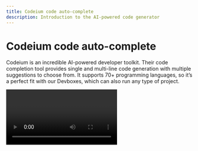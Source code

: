```yaml
---
title: Codeium code auto-complete
description: Introduction to the AI-powered code generator
---
```




# Codeium code auto-complete

Codeium is an incredible AI-powered developer toolkit. Their code completion tool provides single and multi-line code generation with multiple suggestions to choose from. It supports 70+ programming languages, so it’s a perfect fit with our Devboxes, which can also run any type of project.

<video >

## Getting started

Codeium code completion is now available for free to every CodeSandbox user on [Devboxes](https://codesandbox.io/dashboard/recent?create_devbox=true).

If you have your AI settings enabled, you will get AI autocomplete working in your code immediately. Note that we disable AI permission toggles by default, so if you have not yet enabled them, you will have a chance to do so through our announcement interfaces or through the workspace settings.

## Settings and configuration

In the workspace settings, you will see an option to turn on AI for devboxes and sandboxes in the workspace.
If you want to override these settings for a particular repository or devbox, you can open the editor, navigate to settings > preferences and turn off the AI option. This will deactivate AI for all users accessing the devbox or repo.

## Security & privacy 

By using Codeium you are accepting their terms and conditions. 
You can read more about their terms of service [here](https://codeium.com/terms-of-service-individual). 

Here is a short list of their security & privacy policies
- Opt-out for code snippet telemetry
- Never train generative model on private code
- SOC 2 Compliance
- No training on non-permissively licensed code